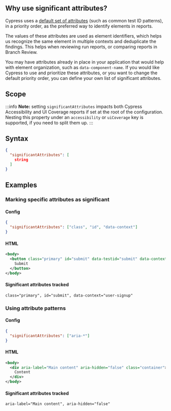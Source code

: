 ## Why use significant attributes?

Cypress uses a [default set of attributes](/accessibility/core-concepts/element-identification) (such as common test ID patterns), in a priority order, as the preferred way to identify elements in reports.

The values of these attributes are used as element identifiers, which helps us recognize the same element in multiple contexts and deduplicate the findings. This helps when reviewing run reports, or comparing reports in Branch Review.

You may have attributes already in place in your application that would help with element organization, such as `data-component-name`. If you would like Cypress to use and prioritize these attributes, or you want to change the default priority order, you can define your own list of significant attributes.

## Scope

:::info
**Note:** setting `significantAttributes` impacts both Cypress Accessibility and UI Coverage
reports if set at the root of the configuration. Nesting this property under an `accessibility` or `uiCoverage` key is
supported, if you need to split them up.
:::

## Syntax

```json
{
  "significantAttributes": [
    string
  ]
}
```

## Examples

### Marking specific attributes as significant

#### Config

```json
{
  "significantAttributes": ["class", "id", "data-context"]
}
```

#### HTML

```xml
<body>
  <button class="primary" id="submit" data-testid="submit" data-context="user-signup">
    Submit
  </button>
</body>
```

#### Significant attributes tracked

```
class="primary", id="submit", data-context="user-signup"
```

### Using attribute patterns

#### Config

```json
{
  "significantAttributes": ["aria-*"]
}
```

#### HTML

```xml
<body>
  <div aria-label="Main content" aria-hidden="false" class="container">
    Content
  </div>
</body>
```

#### Significant attributes tracked

```
aria-label="Main content", aria-hidden="false"
```
